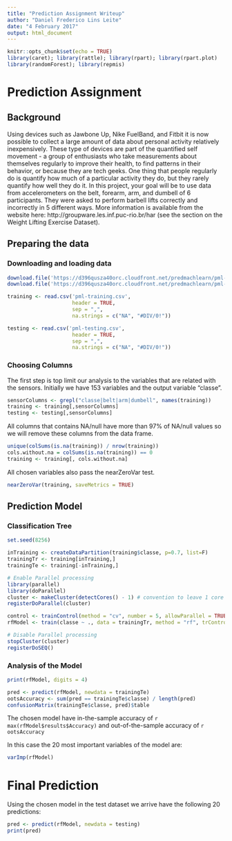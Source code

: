 ```yaml
---
title: "Prediction Assignment Writeup"
author: "Daniel Frederico Lins Leite"
date: "4 February 2017"
output: html_document
---
```


```r
knitr::opts_chunk$set(echo = TRUE)
library(caret); library(rattle); library(rpart); library(rpart.plot)
library(randomForest); library(repmis)
```

# Prediction Assignment
## Background 

Using devices such as Jawbone Up, Nike FuelBand, and Fitbit it is now possible to collect a large amount of data about personal activity relatively inexpensively. These type of devices are part of the quantified self movement - a group of enthusiasts who take measurements about themselves regularly to improve their health, to find patterns in their behavior, or because they are tech geeks. One thing that people regularly do is quantify how much of a particular activity they do, but they rarely quantify how well they do it. In this project, your goal will be to use data from accelerometers on the belt, forearm, arm, and dumbell of 6 participants. They were asked to perform barbell lifts correctly and incorrectly in 5 different ways. More information is available from the website here: http://groupware.les.inf.puc-rio.br/har (see the section on the Weight Lifting Exercise Dataset).

## Preparing the data

### Downloading and loading data

```r
download.file('https://d396qusza40orc.cloudfront.net/predmachlearn/pml-training.csv','pml-training.csv' )
download.file('https://d396qusza40orc.cloudfront.net/predmachlearn/pml-testing.csv','pml-testing.csv')

training <- read.csv('pml-training.csv',
                     header = TRUE,
                     sep = ",",
                     na.strings = c("NA", "#DIV/0!"))

testing <- read.csv('pml-testing.csv',
                     header = TRUE,
                     sep = ",",
                     na.strings = c("NA", "#DIV/0!"))
```

### Choosing Columns

The first step is top limit our analysis to the variables that are related with the sensors. Initially we have 153 variables and the output variable "classe".

```r
sensorColumns <- grepl("classe|belt|arm|dumbell", names(training))
training <- training[,sensorColumns]
testing <- testing[,sensorColumns]
```

All columns that contains NA/null have more than 97% of NA/null values so we will remove these columns from the data frame.

```r
unique(colSums(is.na(training)) / nrow(training))
cols.without.na = colSums(is.na(training)) == 0
training <- training[, cols.without.na]
```

All chosen variables also pass the nearZeroVar test. 

```r
nearZeroVar(training, saveMetrics = TRUE)
```

## Prediction Model
### Classification Tree

```r
set.seed(8256)

inTraining <- createDataPartition(training$classe, p=0.7, list=F)
trainingTr <- training[inTraining,]
trainingTe <- training[-inTraining,]

# Enable Parallel processing
library(parallel)
library(doParallel)
cluster <- makeCluster(detectCores() - 1) # convention to leave 1 core for OS
registerDoParallel(cluster)

control <- trainControl(method = "cv", number = 5, allowParallel = TRUE)
rfModel <- train(classe ~ ., data = trainingTr, method = "rf", trControl = control)

# Disable Parallel processing
stopCluster(cluster)
registerDoSEQ()
```

### Analysis of the Model

```r
print(rfModel, digits = 4)
```

```r
pred <- predict(rfModel, newdata = trainingTe)
ootsAccuracy <- sum(pred == trainingTe$classe) / length(pred)
confusionMatrix(trainingTe$classe, pred)$table
```

The chosen model have in-the-sample accuracy of `r max(rfModel$results$Accuracy)` and out-of-the-sample accuracy of `r ootsAccuracy`

In this case the 20 most important variables of the model are:
```r
varImp(rfModel)
```

# Final Prediction

Using the chosen model in the test dataset we arrive have the following 20 predictions:

```r
pred <- predict(rfModel, newdata = testing)
print(pred)
```